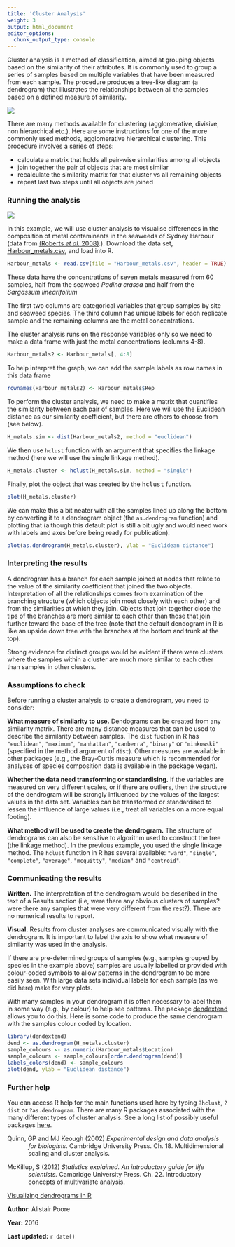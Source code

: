 ```yaml
---
title: 'Cluster Analysis'
weight: 3
output: html_document
editor_options: 
  chunk_output_type: console
---
```

Cluster analysis is a method of classification, aimed at grouping objects based on the similarity of their attributes. It is commonly used to group a series of samples based on multiple variables that have been measured from each sample. The procedure produces a tree-like diagram (a dendrogram) that illustrates the relationships between all the samples based on a defined measure of similarity.

![](Cluster_analysis_image.jpg)

There are many methods available for clustering (agglomerative, divisive, non hierarchical etc.). Here are some instructions for one of the more commonly used methods, agglomerative hierarchical clustering. This procedure involves a series of steps: 

* calculate a matrix that holds all pair-wise similarities among all objects  
* join together the pair of objects that are most similar  
* recalculate the similarity matrix for that cluster vs all remaining objects  
* repeat last two steps until all objects are joined  
  

### Running the analysis
 

![](Cluster_analysis_image2.jpg)

In this example, we will use cluster analysis to visualise differences in the composition of metal contaminants in the seaweeds of Sydney Harbour (data from [(Roberts *et al.* 2008)](http://www.sciencedirect.com/science/article/pii/S026974910800033X).). Download the data set, [Harbour_metals.csv](/datasets/Harbour_metals.csv), and load into R.

```r
Harbour_metals <- read.csv(file = "Harbour_metals.csv", header = TRUE)
```

These data have the concentrations of seven metals measured from 60 samples, half from the seaweed *Padina crassa* and half from the *Sargassum linearifolium*

The first two columns are categorical variables that group samples by site and seaweed species. The third column has unique labels for each replicate sample and the remaining columns are the metal concentrations.

The cluster analysis runs on the response variables only so we need to make a data frame with just the metal concentrations (columns 4-8).

```r
Harbour_metals2 <- Harbour_metals[, 4:8]
```

To help interpret the graph, we can add the sample labels as row names in this data frame

```r
rownames(Harbour_metals2) <- Harbour_metals$Rep
```

To perform the cluster analysis, we need to make a matrix that quantifies the similarity between each pair of samples. Here we will use the Euclidean distance as our similarity coefficient, but there are others to choose from (see below).

```r
H_metals.sim <- dist(Harbour_metals2, method = "euclidean")
```

We then use `hclust` function with an argument that specifies the linkage method (here we will use the single linkage method).

```r
H_metals.cluster <- hclust(H_metals.sim, method = "single")
```

Finally, plot the object that was created by the <font face="monospace">hclust</font> function.

```r
plot(H_metals.cluster)
```

We can make this a bit neater with all the samples lined up along the bottom by converting it to a dendrogram object (the `as.dendrogram` function) and plotting that (although this default plot is still a bit ugly and would need work with labels and axes before being ready for publication).

```r
plot(as.dendrogram(H_metals.cluster), ylab = "Euclidean distance")
```
  


### Interpreting the results
 
A dendrogram has a branch for each sample joined at nodes that relate to the value of the similarity coefficient that joined the two objects. Interpretation of all the relationships comes from examination of the branching structure (which objects join most closely with each other) and from the similarities at which they join. Objects that join together close the tips of the branches are more similar to each other than those that join further toward the base of the tree (note that the default dendogram in R is like an upside down tree with the branches at the bottom and trunk at the top).

Strong evidence for distinct groups would be evident if there were clusters where the samples within a cluster are much more similar to each other than samples in other clusters.
  

### Assumptions to check
 
Before running a cluster analysis to create a dendrogram, you need to consider:

**What measure of similarity to use.** Dendograms can be created from any similarity matrix. There are many distance measures that can be used to describe the similarity between samples. The `dist` fuction in R has `"euclidean"`, `"maximum"`, `"manhattan"`, `"canberra"`, `"binary"` or `"minkowski"` (specified in the method argument of `dist`). Other measures are available in other packages (e.g., the Bray-Curtis measure which is recommended for analyses of species composition data is available in the package vegan).

**Whether the data need transforming or standardising.** If the variables are measured on very different scales, or if there are outliers, then the structure of the dendrogram will be strongly influenced by the values of the largest values in the data set. Variables can be transformed or standardised to lessen the influence of large values (i.e., treat all variables on a more equal footing).

**What method will be used to create the dendrogram.** The structure of dendrograms can also be sensitive to algorithm used to construct the tree (the linkage method). In the previous example, you used the single linkage method. The `hclust` function in R has several available: `"ward"`, `"single"`, `"complete"`, `"average"`, `"mcquitty"`, `"median"` and `"centroid"`.
  

### Communicating the results
 
**Written.**  The interpretation of the dendrogram would be described in the text of a Results section (i.e, were there any obvious clusters of samples? were there any samples that were very different from the rest?). There are no numerical results to report.

**Visual.**  Results from cluster analyses are communicated visually with the dendrogram. It is important to label the axis to show what measure of similarity was used in the analysis.

If there are pre-determined groups of samples (e.g., samples grouped by species in the example above) samples are usually labelled or provided with colour-coded symbols to allow patterns in the dendrogram to be more easily seen. With large data sets individual labels for each sample (as we did here) make for very plots.

With many samples in your dendrogram it is often necessary to label them in some way (e.g., by colour) to help see patterns. The package [dendextend](https://cran.r-project.org/web/packages/dendextend/vignettes/FAQ.html) allows you to do this. Here is some code to produce the same dendrogram with the samples colour coded by location.

```r
library(dendextend)
dend <- as.dendrogram(H_metals.cluster)
sample_colours <- as.numeric(Harbour_metals$Location)
sample_colours <- sample_colours[order.dendrogram(dend)]
labels_colors(dend) <- sample_colours
plot(dend, ylab = "Euclidean distance")
```
  

### Further help
 
You can access R help for the main functions used here by typing `?hclust`, `?dist` or `?as.dendrogram`. There are many R packages associated with the many different types of cluster analysis. See a long list of possibly useful packages [here](http://cran.cnr.berkeley.edu/web/views/Cluster.html).

<p style="margin-left: .5in; text-indent: -.5in;">Quinn, GP and MJ Keough (2002) *Experimental design and data analysis for biologists*. Cambridge University Press. Ch. 18. Multidimensional scaling and cluster analysis.</p>

<p style="margin-left: .5in; text-indent: -.5in;">McKillup, S (2012) *Statistics explained. An introductory guide for life scientists.* Cambridge University Press. Ch. 22. Introductory concepts of multivariate analysis.</p>

[Visualizing dendrograms in R](http://rpubs.com/gaston/dendrograms)
  

**Author**: Alistair Poore
 
**Year:** 2016

**Last updated:** `r date()`
